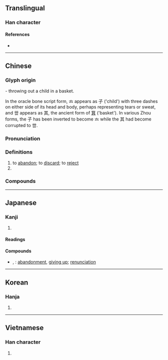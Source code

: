 {{also|弃}}
{{character info}}
==Translingual==

===Han character===
{{Han char|rn=75|rad=木|as=08|asj=9|sn=12|snj=13|four=00904|canj=YITD|ids=⿳𠫓丗木}}

====References====
* {{Han ref|kx=0531.150|dkj=14913|dj=0920.030|hdz=21237.070|uh=68C4}}

----

==Chinese==
{{zh-forms|s=弃|alt=弆,甭}}

===Glyph origin===
{{Han compound|ls=ic|𠫓|丗|廾|t1=child|t2=basket|t3=two hands}} - throwing out a child in a basket.

In the oracle bone script form, 𠫓 appears as 子 ('child') with three dashes on either side of its head and body, perhaps representing tears or sweat, and 丗 appears as 其, the ancient form of [[箕]] ('basket').  In various Zhou forms, the 子 has been inverted to become 𠫓 while the 其 had become corrupted to 丗.

===Pronunciation===
{{zh-pron
|m=qì
|c=hei3
|h=pfs=
|md=
|mn=khì
|mn-t=ki3
|w=2qi
|mc=y
|oc=y
|cat=v,pn
}}

===Definitions===
{{zh-hanzi}}

# to [[abandon]]; to [[discard]]; to [[reject]]
# {{surname|zh}}

===Compounds===
{{zh-der|吐棄|不棄糟糠|如棄敝屣|唾棄|人棄我取|嫌棄|不棄|得新棄舊|廢棄物|廢棄|帷蓋不棄|屏棄|噬指棄薪|委棄|始亂終棄|前功皆棄|丟盔棄甲|丟棄|前功盡棄|天人共棄|厭棄|棄市|棄舊換新|棄嬰|毀棄|拋戈棄甲|棄守|棄舊圖新|揚棄|拚棄|棄本逐末|棄車保帥|棄養|棄官歸田|棄甲|放棄|棄瑕錄用|棄械|棄武競文|棄舊憐新|明棄暗取|棄取|棄置|棄如弁髦|棄過圖新|拋棄|捐棄|棄暗投明|憐新棄舊|撇棄|神怒人棄|棄世|棄短取長|棄之可惜|棄背|棄捨|拋金棄鼓|棄甲拋戈|棄婦|棄若敝屣|捨棄|棄官歸鄉|故舊不棄|捐棄成見|棄言|棄厭|棄擲|扔棄|棄權|摒棄|棄捐|棄瑕取用|淪棄|棄嫌|棄大就小|棄邪從正|播棄|棄觚|棄邪歸正|棄義背理|棄甲曳兵|棄璧負嬰|棄兒|棄弓折箭|棄武修文|棄絕|棄物|棄井|棄文就武|擯棄|見棄|絕聖棄知|蔑棄|絕仁棄義|許由棄瓢|自暴自棄|遺棄罪|黃鐘毀棄|終軍棄繻|遺珠棄璧|離棄|黃鐘長棄|遺棄|遐棄|鄙棄|自棄|背棄|背信棄義|絕聖棄智|棄保潛逃|拋妻棄子|棄筆}}

----

==Japanese==

===Kanji===
{{ja-kanji|grade=c|rs=木08}}

# {{rfdef|ja|sort=木08}}

====Readings====
{{ja-readings
|goon=き
|kanon=き
|kun=す-てる
}}

====Compounds====
{{der-top|Compounds}}
* {{ja-r|放棄|ほうき}}, {{ja-r|抛棄|ほうき}}: [[abandonment]], [[giving up]]; [[renunciation]]
{{der-bottom}}

----

==Korean==

===Hanja===
{{ko-hanja|hangeul=기|eumhun=|rv=gi|mr=ki|y=ki}}

# {{rfdef|ko|sort=木08}}

----

==Vietnamese==

===Han character===
{{vi-hantu|[[khí]]|rs=木08}}

# {{rfdef|vi|sort=木08}}